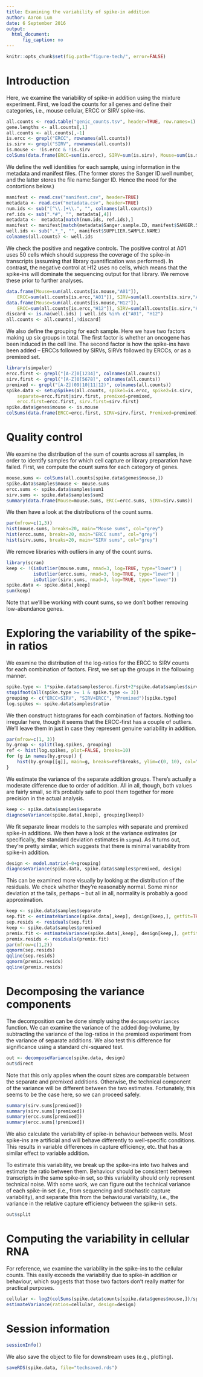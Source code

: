 ```yaml
---
title: Examining the variability of spike-in addition
author: Aaron Lun
date: 6 September 2016
output:
  html_document:
      fig_caption: no
---
```


```r
knitr::opts_chunk$set(fig.path="figure-tech/", error=FALSE)
```

# Introduction

Here, we examine the variability of spike-in addition using the mixture experiment.
First, we load the counts for all genes and define their categories, i.e., mouse cellular, ERCC or SIRV spike-ins.

```r
all.counts <- read.table("genic_counts.tsv", header=TRUE, row.names=1)
gene.lengths <- all.counts[,1]
all.counts <- all.counts[,-1]
is.ercc <- grepl("ERCC", rownames(all.counts))
is.sirv <- grepl("SIRV", rownames(all.counts))
is.mouse <- !is.ercc & !is.sirv
colSums(data.frame(ERCC=sum(is.ercc), SIRV=sum(is.sirv), Mouse=sum(is.mouse)))
```

We define the well identities for each sample, using information in the metadata and manifest files.
(The former stores the Sanger ID:well number, and the latter stores the file name:Sanger ID. 
Hence the need for the contortions below.)

```r
manifest <- read.csv("manifest.csv", header=TRUE)
metadata <- read.csv("metadata.csv", header=TRUE)
num.ids <- sub("[^\\.]+\\.", "", colnames(all.counts))
ref.ids <- sub(".*#", "", metadata[,4])
metadata <-  metadata[match(num.ids, ref.ids),]
manifest <- manifest[match(metadata$Sanger.sample.ID, manifest$SANGER.SAMPLE.ID),]
well.ids <- sub(".*_", "", manifest$SUPPLIER.SAMPLE.NAME)
colnames(all.counts) <- well.ids
```

We check the positive and negative controls.
The positive control at A01 uses 50 cells which should suppress the coverage of the spike-in transcripts (assuming that library quantification was performed).
In contrast, the negative control at H12 uses no cells, which means that the spike-ins will dominate the sequencing output for that library.
We remove these prior to further analyses.

```r
data.frame(Mouse=sum(all.counts[is.mouse,"A01"]), 
    ERCC=sum(all.counts[is.ercc,"A01"]), SIRV=sum(all.counts[is.sirv,"A01"]))
data.frame(Mouse=sum(all.counts[is.mouse,"H12"]), 
    ERCC=sum(all.counts[is.ercc,"H12"]), SIRV=sum(all.counts[is.sirv,"H12"]))
discard <- is.na(well.ids) | well.ids %in% c("A01", "H12") 
all.counts <- all.counts[,!discard]
```

We also define the grouping for each sample. 
Here we have two factors making up six groups in total.
The first factor is whether an oncogene has been induced in the cell line.
The second factor is how the spike-ins have been added -- ERCCs followed by SIRVs, SIRVs followed by ERCCs, or as a premixed set.

```r
library(simpaler)
ercc.first <- grepl("[A-Z]0[1234]", colnames(all.counts))
sirv.first <- grepl("[A-Z]0[5678]", colnames(all.counts))
premixed <- grepl("[A-Z](09|10|11|12)", colnames(all.counts))
spike.data <- setupSpikes(all.counts, spike1=is.ercc, spike2=is.sirv, 
    separate=ercc.first|sirv.first, premixed=premixed,
    ercc.first=ercc.first, sirv.first=sirv.first)
spike.data$genes$mouse <- is.mouse
colSums(data.frame(ERCC=ercc.first, SIRV=sirv.first, Premixed=premixed))
```

# Quality control

We examine the distribution of the sum of counts across all samples, in order to identify samples for which cell capture or library preparation have failed.
First, we compute the count sums for each category of genes.

```r
mouse.sums <- colSums(all.counts[spike.data$genes$mouse,])
spike.data$samples$mouse <- mouse.sums
ercc.sums <- spike.data$samples$sum1
sirv.sums <- spike.data$samples$sum2
summary(data.frame(Mouse=mouse.sums, ERCC=ercc.sums, SIRV=sirv.sums))
```

We then have a look at the distributions of the count sums.

```r
par(mfrow=c(1,3))
hist(mouse.sums, breaks=20, main="Mouse sums", col="grey")
hist(ercc.sums, breaks=20, main="ERCC sums", col="grey")
hist(sirv.sums, breaks=20, main="SIRV sums", col="grey")
```

We remove libraries with outliers in any of the count sums.

```r
library(scran)
keep <- !(isOutlier(mouse.sums, nmad=3, log=TRUE, type="lower") | 
          isOutlier(ercc.sums, nmad=3, log=TRUE, type="lower") | 
          isOutlier(sirv.sums, nmad=3, log=TRUE, type="lower"))
spike.data <- spike.data[,keep]
sum(keep)
```

Note that we'll be working with count sums, so we don't bother removing low-abundance genes.

# Exploring the variability of the spike-in ratios

We examine the distribution of the log-ratios for the ERCC to SIRV counts for each combination of factors.
First, we set up the groups in the following manner.

```r
spike.type <- 1*spike.data$samples$ercc.first+2*spike.data$samples$sirv.first+3*spike.data$samples$premixed
stopifnot(all(spike.type >= 1 & spike.type <= 3))
grouping <- c("ERCC+SIRV", "SIRV+ERCC", "Premixed")[spike.type]
log.spikes <- spike.data$samples$ratio
```

We then construct histograms for each combination of factors.
Nothing too irregular here, though it seems that the ERCC-first has a couple of outliers.
We'll leave them in just in case they represent genuine variability in addition.

```r
par(mfrow=c(1, 3))
by.group <- split(log.spikes, grouping)
ref <- hist(log.spikes, plot=FALSE, breaks=10)
for (g in names(by.group)) {
    hist(by.group[[g]], main=g, breaks=ref$breaks, ylim=c(0, 10), col="grey")
}
```

We estimate the variance of the separate addition groups.
There's actually a moderate difference due to order of addition.
All in all, though, both values are fairly small, so it's probably safe to pool them together for more precision in the actual analysis.

```r
keep <- spike.data$samples$separate
diagnoseVariance(spike.data[,keep], grouping[keep])
```

We fit separate linear models to the samples with separate and premixed spike-in additions.
We then have a look at the variance estimates (or specifically, the standard deviation estimates in `sigma`).
As it turns out, they're pretty similar, which suggests that there is minimal variability from spike-in addition.

```r
design <- model.matrix(~0+grouping)
diagnoseVariance(spike.data, spike.data$samples$premixed, design)
```

This can be examined more visually by looking at the distribution of the residuals.
We check whether they're reasonably normal.
Some minor deviation at the tails, perhaps -- but all in all, normality is probably a good approximation.

```r
keep <- spike.data$samples$separate
sep.fit <- estimateVariance(spike.data[,keep], design[keep,], getfit=TRUE)
sep.resids <- residuals(sep.fit)
keep <- spike.data$samples$premixed
premix.fit <- estimateVariance(spike.data[,keep], design[keep,], getfit=TRUE)
premix.resids <- residuals(premix.fit)
par(mfrow=c(1,2))
qqnorm(sep.resids)
qqline(sep.resids)
qqnorm(premix.resids)
qqline(premix.resids)
```

<!--
# Checking the MADs

We can also do this for the median absolute deviation, computed by treating the residual effects as observations.
This provides some protection against any outliers that might be present.
There's no increase here (at all, let alone one that is significant).

```r
#sep.mad <- mad(tail(effects(sep.fit), df.residual(sep.fit)))
#premix.mad <- mad(tail(effects(premix.fit), df.residual(premix.fit)))
#sep.mad
#premix.mad
```
-->

# Decomposing the variance components

The decomposition can be done simply using the `decomposeVariances` function.
We can examine the variance of the added (log-)volume, by subtracting the variance of the log-ratios in the premixed experiment from the variance of separate additions.
We also test this difference for significance using a standard chi-squared test.

```r
out <- decomposeVariance(spike.data, design)
out$direct
```

Note that this only applies when the count sizes are comparable between the separate and premixed additions.
Otherwise, the technical component of the variance will be different between the two estimates.
Fortunately, this seems to be the case here, so we can proceed safely.

```r
summary(sirv.sums[premixed])
summary(sirv.sums[!premixed])
summary(ercc.sums[premixed])
summary(ercc.sums[!premixed])
```

We also calculate the variability of spike-in behaviour between wells.
Most spike-ins are artificial and will behave differently to well-specific conditions.
This results in variable differences in capture efficiency, etc. that has a similar effect to variable addition.

To estimate this variability, we break up the spike-ins into two halves and estimate the ratio between them.
Behaviour should be consistent between transcripts in the same spike-in set, so this variability should only represent technical noise.
With some work, we can figure out the technical variance of each spike-in set (i.e., from sequencing and stochastic capture variability),
and separate this from the behavioural variability, i.e., the variance in the relative capture efficiency between the spike-in sets.

```r
out$split
```

# Computing the variability in cellular RNA

For reference, we examine the variability in the spike-ins to the cellular counts.
This easily exceeds the variability due to spike-in addition or behaviour, which suggests that those two factors don't really matter for practical purposes.

```r
cellular <- log2(colSums(spike.data$counts[spike.data$genes$mouse,])/spike.data$samples$sum1)
estimateVariance(ratios=cellular, design=design)
```

# Session information

```r
sessionInfo()
```

We also save the object to file for downstream uses (e.g., plotting).

```r
saveRDS(spike.data, file="techsaved.rds")
```

